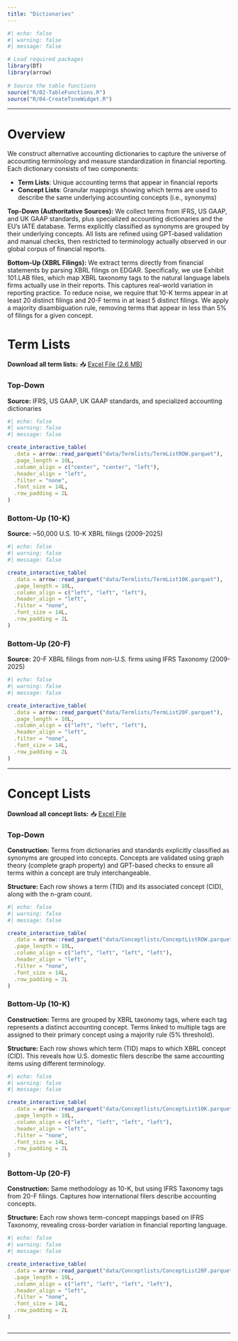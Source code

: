 ```yaml
---
title: "Dictionaries"
---
```


```r
#| echo: false 
#| warning: false 
#| message: false

# Load required packages
library(DT)
library(arrow)
 
# Source the table functions
source("R/02-TableFunctions.R")
source("R/04-CreateTsneWidget.R")
```

------------------------------------------------------------------------

# Overview

We construct alternative accounting dictionaries to capture the universe of accounting terminology and measure standardization in financial reporting. Each dictionary consists of two components:

-   **Term Lists**: Unique accounting terms that appear in financial reports
-   **Concept Lists**: Granular mappings showing which terms are used to describe the same underlying accounting concepts (i.e., synonyms)

**Top-Down (Authoritative Sources):** We collect terms from IFRS, US GAAP, and UK GAAP standards, plus specialized accounting dictionaries and the EU's IATE database. Terms explicitly classified as synonyms are grouped by their underlying concepts. All lists are refined using GPT-based validation and manual checks, then restricted to terminology actually observed in our global corpus of financial reports.

**Bottom-Up (XBRL Filings):** We extract terms directly from financial statements by parsing XBRL filings on EDGAR. Specifically, we use Exhibit 101.LAB files, which map XBRL taxonomy tags to the natural language labels firms actually use in their reports. This captures real-world variation in reporting practice. To reduce noise, we require that 10-K terms appear in at least 20 distinct filings and 20-F terms in at least 5 distinct filings. We apply a majority disambiguation rule, removing terms that appear in less than 5% of filings for a given concept.

# Term Lists

**Download all term lists:** 📥 [Excel File (2.6 MB)](downloads/Termlists.xlsx)

::: panel-tabset
### Top-Down

**Source:** IFRS, US GAAP, UK GAAP standards, and specialized accounting dictionaries

```r
#| echo: false
#| warning: false
#| message: false

create_interactive_table(
  .data = arrow::read_parquet("data/Termlists/TermListROW.parquet"),
  .page_length = 10L,
  .column_align = c("center", "center", "left"),
  .header_align = "left",
  .filter = "none",
  .font_size = 14L,
  .row_padding = 2L
)  
```

### Bottom-Up (10-K)

**Source:** \~50,000 U.S. 10-K XBRL filings (2009-2025)

```r
#| echo: false
#| warning: false
#| message: false

create_interactive_table(
  .data = arrow::read_parquet("data/Termlists/TermList10K.parquet"),
  .page_length = 10L,
  .column_align = c("left", "left", "left"),
  .header_align = "left",
  .filter = "none",
  .font_size = 14L,
  .row_padding = 2L
)
```

### Bottom-Up (20-F)

**Source:** 20-F XBRL filings from non-U.S. firms using IFRS Taxonomy (2009-2025)

```r
#| echo: false
#| warning: false
#| message: false

create_interactive_table(
  .data = arrow::read_parquet("data/Termlists/TermList20F.parquet"),
  .page_length = 10L,
  .column_align = c("left", "left", "left"),
  .header_align = "left",
  .filter = "none",
  .font_size = 14L,
  .row_padding = 2L
)
```
:::

------------------------------------------------------------------------

# Concept Lists


**Download all concept lists:** 📥 [Excel File](downloads/Conceptlists.xlsx)

::: panel-tabset
### Top-Down

**Construction:** Terms from dictionaries and standards explicitly classified as synonyms are grouped into concepts. Concepts are validated using graph theory (complete graph property) and GPT-based checks to ensure all terms within a concept are truly interchangeable.

**Structure:** Each row shows a term (TID) and its associated concept (CID), along with the n-gram count.

```r
#| echo: false
#| warning: false
#| message: false

create_interactive_table(
  .data = arrow::read_parquet("data/Conceptlists/ConceptListROW.parquet"),
  .page_length = 10L,
  .column_align = c("left", "left", "left", "left"),
  .header_align = "left",
  .filter = "none",
  .font_size = 14L,
  .row_padding = 2L
)
```

### Bottom-Up (10-K)

**Construction:** Terms are grouped by XBRL taxonomy tags, where each tag represents a distinct accounting concept. Terms linked to multiple tags are assigned to their primary concept using a majority rule (5% threshold).

**Structure:** Each row shows which term (TID) maps to which XBRL concept (CID). This reveals how U.S. domestic filers describe the same accounting items using different terminology.

```r
#| echo: false
#| warning: false
#| message: false

create_interactive_table(
  .data = arrow::read_parquet("data/Conceptlists/ConceptList10K.parquet"),
  .page_length = 10L,
  .column_align = c("left", "left", "left", "left"),
  .header_align = "left",
  .filter = "none",
  .font_size = 14L,
  .row_padding = 2L
)
```

### Bottom-Up (20-F)

**Construction:** Same methodology as 10-K, but using IFRS Taxonomy tags from 20-F filings. Captures how international filers describe accounting concepts.

**Structure:** Each row shows term-concept mappings based on IFRS Taxonomy, revealing cross-border variation in financial reporting language.

```r
#| echo: false
#| warning: false
#| message: false

create_interactive_table(
  .data = arrow::read_parquet("data/Conceptlists/ConceptList20F.parquet"),
  .page_length = 10L,
  .column_align = c("left", "left", "left", "left"),
  .header_align = "left",
  .filter = "none",
  .font_size = 14L,
  .row_padding = 2L
) 
```
:::

```r

```

------------------------------------------------------------------------

<!-- # t-SNE Visualizations -->

<!-- Explore the semantic structure of individual concepts using t-SNE projections. Each plot shows how terms within a concept cluster together in two-dimensional embedding space. -->

<!-- ```{r} -->
<!-- #| echo: false -->
<!-- #| warning: false -->
<!-- #| message: false -->

<!-- # Load metadata  -->
<!-- tsne_meta <- arrow::read_parquet("data/tsne_plots_metadata.parquet") %>% -->
<!--   dplyr::arrange(List, Model, CID) -->
<!-- ``` -->

<!-- ```{r} -->
<!-- #| echo: false -->

<!-- # Create and display the widget -->
<!-- create_tsne_widget(tsne_meta) -->
<!-- ``` -->

<!-- ------------------------------------------------------------------------ -->
